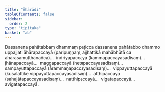 ```yaml
---
title: "Āhārādi"
tableOfContents: false
sidebar:
  order: 2
type: "tipitaka"
basket: "ab"
---
```



<DynamicBreadcrumb />

<Division number="14">

<Paragraph number="818">
Dassanena pahātabbaṃ dhammaṃ paṭicca dassanena pahātabbo dhammo uppajjati āhārapaccayā (paripuṇṇaṃ, ajjhattikā mahābhūtā ca āhārasamuṭṭhānañca)…  indriyapaccayā (kammapaccayasadisaṃ)…  jhānapaccayā…  maggapaccayā (hetupaccayasadisaṃ)…  sampayuttapaccayā (ārammaṇapaccayasadisaṃ)…  vippayuttapaccayā (kusalattike vippayuttapaccayasadisaṃ)…  atthipaccayā (sahajātapaccayasadisaṃ)…  natthipaccayā…  vigatapaccayā…  avigatapaccayā.
</Paragraph>
</Division>